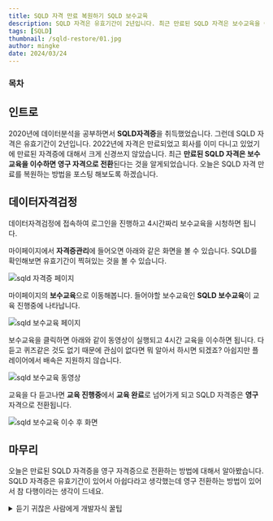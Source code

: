 ```yaml
---
title: SQLD 자격 만료 복원하기 SQLD 보수교육
description: SQLD 자격은 유효기간이 2년입니다. 최근 만료된 SQLD 자격은 보수교육을 이수하면 영구 자격으로 전환된다는 것을 알게되었습니다. 오늘은 SQLD 자격 만료를 복원하는 방법을 포스팅 해보도록 하겠습니다.
tags: [SQLD]
thumbnail: /sqld-restore/01.jpg
author: mingke
date: 2024/03/24
---
```


### 목차

## 인트로

2020년에 데이터분석을 공부하면서 **SQLD자격증**을 취득했었습니다. 그런데 SQLD 자격은 유효기간이 2년입니다. 2022년에 자격은 만료되었고 회사를 이미 다니고 있었기에 만료된 자격증에 대해서 크게 신경쓰지 않았습니다. 최근 **만료된 SQLD 자격은 보수교육을 이수하면 영구 자격으로 전환**된다는 것을 알게되었습니다. 오늘은 SQLD 자격 만료를 복원하는 방법을 포스팅 해보도록 하겠습니다.

## 데이터자격검정

데이터자격검정에 접속하여 로그인을 진행하고 4시간짜리 보수교육을 시청하면 됩니다.

<Link url="https://www.dataq.or.kr/www/main.do" />

마이페이지에서 **자격증관리**에 들어오면 아래와 같은 화면을 볼 수 있습니다. SQLD를 확인해보면 유효기간이 찍혀있는 것을 볼 수 있습니다.

<Image src="/sqld-restore/01.jpg" alt="sqld 자격증 페이지" />

마이페이지의 **보수교육**으로 이동해봅니다. 들어야할 보수교육인 **SQLD 보수교육**이 교육 진행중에 나타납니다.

<Image src="/sqld-restore/02.jpg" alt="sqld 보수교육 페이지" />

보수교육을 클릭하면 아래와 같이 동영상이 실행되고 4시간 교육을 이수하면 됩니다. 다 듣고 퀴즈같은 것도 없기 때문에 관심이 없다면 뭐 알아서 하시면 되겠죠? 아쉽지만 플레이어에서 배속은 지원하지 않습니다.

<Image src="/sqld-restore/03.jpg" alt="sqld 보수교육 동영상" />

교육을 다 듣고나면 **교육 진행중**에서 **교육 완료**로 넘어가게 되고 SQLD 자격증은 **영구** 자격으로 전환됩니다.

<Image src="/sqld-restore/04.jpg" alt="sqld 보수교육 이수 후 화면" />

## 마무리

오늘은 만료된 SQLD 자격증을 영구 자격증으로 전환하는 방법에 대해서 알아봤습니다. SQLD 자격증은 유효기간이 있어서 아쉽다라고 생각했는데 영구 전환하는 방법이 있어서 참 다행이라는 생각이 드네요.

<details>
  <summary>듣기 귀찮은 사람에게 개발자식 꿀팁</summary>
  <p>
    솔직히 SQLD 자격증 하나 살리자고 4시간 강의를 듣기 귀찮은 사람이 많을 것이라고 생각합니다. 저도
    그랬습니다.
  </p>
  <p>
    여기서 ‘<strong>Video Player에 배속이 있으면 좋겠다</strong>’ 라고 생각합니다. 보통 Video는 HTML
    video Tag로 되어있습니다.
  </p>
  <p>
    이 교육 영상도 그렇습니다. 그렇다면{' '}
    <strong>브라우저의 개발자 도구를 열어 DOM을 조작해 영상을 배속 재생할 수 있을지도</strong>{' '}
    모르겠습니다.
  </p>
  <p>
    <strong>AI</strong>에게도 한번 물어봤습니다.
  </p>
  <p> element 확인</p>
  <img src="/images/blog/sqld-restore/06.jpg" alt="console element 확인" />
  <p>
    <code>document.querySelector, document.getElementById, document.getElementsByTagName</code> 등
    원하는 것으로 video 태그를 가져오세요. 저는 <code>document.getElementsByTagName</code>을
    사용했습니다.
  </p>
  <p>32배속은 지원이 안되네요.</p>
  <img src="/images/blog/sqld-restore/07.jpg" alt="비디오 32배속 실패" />
  <p>16배속까지 지원이 됩니다.</p>
  <img src="/images/blog/sqld-restore/08.jpg" alt="16배속 확인" />
  <p>
    이렇게하면 16배속으로 빠르게 들을 수 있습니다. 240/16 == 15 , 약 15분이면 다 끝낼 수 있습니다…
    이상으로 마치겠습니다.
  </p>
</details>
